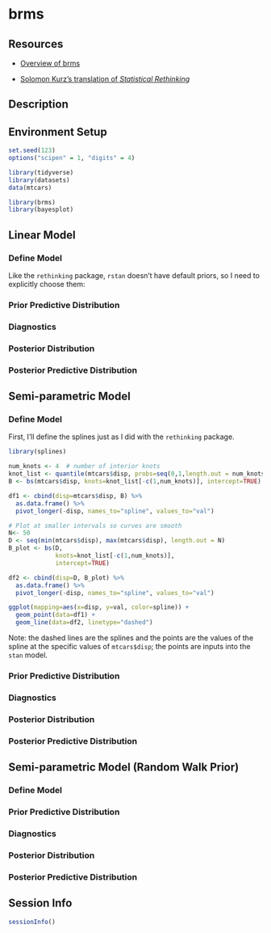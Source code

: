 # brms {#brms}

## Resources

- [Overview of brms](https://cran.r-project.org/web/packages/brms/vignettes/brms_overview.pdf)

- [Solomon Kurz's translation of _Statistical Rethinking_](https://bookdown.org/content/4857/)

## Description


## Environment Setup

```r

set.seed(123)
options("scipen" = 1, "digits" = 4)

library(tidyverse)
library(datasets)
data(mtcars)

library(brms)
library(bayesplot)

```

## Linear Model

### Define Model

Like the `rethinking` package, `rstan` doesn't have default priors, so I need to explicitly choose them:

\begin{align*}
  mpg &\sim N(\mu, \sigma^2) \\
  \mu &= a + b*disp \\
  a &\sim N(25,10) \\
  b &\sim N(-0.2, 0.1) \\
  \sigma &\sim Exp(1)
\end{align*}


### Prior Predictive Distribution



### Diagnostics


### Posterior Distribution



### Posterior Predictive Distribution


## Semi-parametric Model

### Define Model

First, I'll define the splines just as I did with the `rethinking` package.  

```r
library(splines)

num_knots <- 4  # number of interior knots
knot_list <- quantile(mtcars$disp, probs=seq(0,1,length.out = num_knots))
B <- bs(mtcars$disp, knots=knot_list[-c(1,num_knots)], intercept=TRUE)

df1 <- cbind(disp=mtcars$disp, B) %>%
  as.data.frame() %>%
  pivot_longer(-disp, names_to="spline", values_to="val")

# Plot at smaller intervals so curves are smooth
N<- 50
D <- seq(min(mtcars$disp), max(mtcars$disp), length.out = N)
B_plot <- bs(D, 
             knots=knot_list[-c(1,num_knots)], 
             intercept=TRUE)

df2 <- cbind(disp=D, B_plot) %>%
  as.data.frame() %>%
  pivot_longer(-disp, names_to="spline", values_to="val")

ggplot(mapping=aes(x=disp, y=val, color=spline)) +
  geom_point(data=df1) +
  geom_line(data=df2, linetype="dashed")
```

Note: the dashed lines are the splines and the points are the values of the spline at the specific values of `mtcars$disp`; the points are inputs into the `stan` model.



### Prior Predictive Distribution



### Diagnostics



### Posterior Distribution



### Posterior Predictive Distribution



## Semi-parametric Model (Random Walk Prior)

### Define Model

### Prior Predictive Distribution

### Diagnostics

### Posterior Distribution

### Posterior Predictive Distribution


## Session Info

```r
sessionInfo()
```

